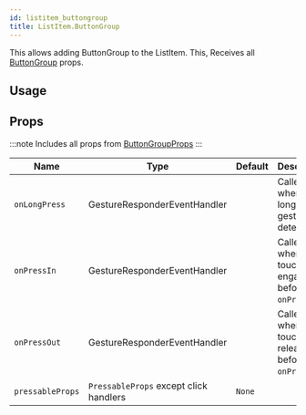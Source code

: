 ```yaml
---
id: listitem_buttongroup
title: ListItem.ButtonGroup
---
```



This allows adding ButtonGroup to the ListItem.
This, Receives all [ButtonGroup](buttongroup#props) props.

## Usage

## Props

:::note
Includes all props from [ButtonGroupProps](/docs/documentation/buttongroup#props)
:::

<div class='table-responsive'>

| Name             | Type                                   | Default | Description                                       |
| ---------------- | -------------------------------------- | ------- | ------------------------------------------------- |
| `onLongPress`    | GestureResponderEventHandler           |         | Called when a long-tap gesture is detected.       |
| `onPressIn`      | GestureResponderEventHandler           |         | Called when a touch is engaged before `onPress`.  |
| `onPressOut`     | GestureResponderEventHandler           |         | Called when a touch is released before `onPress`. |
| `pressableProps` | `PressableProps` except click handlers | `None`  |                                                   |

</div>
